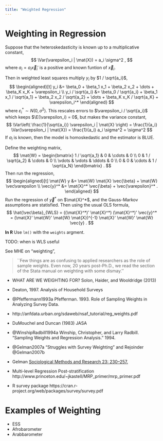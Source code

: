 ```yaml
---
title: "Weighted Regression"
---
```


# Weighting in Regression

Suppose that the heteroskedasticity is known up to a multiplicative constant,
$$
\Var(\varepsilon_i | \mat{X}) = a_i \sigma^2 ,
$$
where $a_i = a_i \vec{x}_i'$ is a positive and known funtion of $\vec{x}_i$.

Then in weighted least squares multiply $y_i$ by $1 / \sqrt{a_i}$,
$$
\begin{aligned}[t]
y_i &= \beta_0 + \beta_1 x_1 + \beta_2 x_2 + \dots + \beta_K x_K + \varepsilon_i \\
y_i / \sqrt{a_i} &= \beta_0 / \sqrt{a_i} + \beta_1 x_1 / \sqrt{a_1} + \beta_2 x_2 / \sqrt{a_2} + \dots + \beta_K x_K / \sqrt{a_K} + \varepsilon_i^*
\end{aligned}
$$
where $\varepsilon_i^* \sim N(0, \sigma^2)$.
This rescales errors to $\varepsilon_i / \sqrt{a_i}$ which keeps $\E(\varepsilon_i) = 0$, but makes the variance constant,
$$
\Var\left( \frac{1}{\sqrt{a_i}} \varepsilon_i | \mat{X} \right) = \frac{1}{a_i} \Var(\varepsilon_i | \mat{X}) = \frac{1}{a_i} a_i \sigma^2 = \sigma^2
$$
If $a_i$ is known, then the model is homoskedastic and the estimator is BLUE.

Define the weighting matrix,
$$
\mat{W} =
\begin{bmatrix}
1 / \sqrt{a_1} & 0 & \cdots & 0 \\
0 & 1 / \sqrt{a_2} & \cdots & 0 \\
\vdots & \vdots & \ddots & 0 \\
0 & 0 & \cdots & 1 / \sqrt{a_N}
\end{bmatrix} .
$$
Then run the regression,
$$
\begin{aligned}[t]
\mat{W} y &= \mat{W} \mat{X} \vec{\beta} + \mat{W} \vec\varepsilon \\
\vec{y}^* &= \mat{X}^* \vec{\beta} + \vec{\varepsilon}^* .
\end{aligned}
$$
Run the regression of $\vec{y}^*$ on $\mat{X}^*$, and the Gauss-Markov assumptions are statisfied.
Then using the usual OLS formula,
$$
\hat{\vec\beta}_{WLS} = ((\mat{X}^*)' \mat{X}^*) (\mat{X}^*)' \vec{y}^* = (\mat{X}' \mat{W}' \mat{W} \mat{X})^{-1} \mat{X}' \mat{W}' \mat{W} \vec{y} .
$$

**In R** Use `lm()` with the `weights` argment.

TODO: when is WLS useful

See MHE on "weighting",

>  ``Few things are as confusing to applied researchers as the role of sample weights. Even now, 20 years post-Ph.D., we read the section of the Stata manual on weighting with some dismay.''

- WHAT ARE WE WEIGHTING FOR? Solon, Haider, and Wooldridge (2013)
- Deaton, 1997. Analysis of Household Surveys
- @Pfeffermann1993a Pfefferman. 1993. Role of Sampling Weights in Analyzing Survey Data.
- http://anfdata.urban.org/sdaweb/nsaf_tutorial/reg_weights.pdf
-  DuMouchel and Duncan (1983) JASA
- @WinshipRadbill1994a Winship, Christopher, and Larry Radbill. “Sampling Weights and Regression Analysis.” 1994.
- @Gelman2007a "Struggles with Survey Weighting"  and Rejoinder @Gelman2007b
- Gelman [Sociological Methods and Research 23: 230–257.](http://andrewgelman.com/2015/07/14/survey-weighting-and-regression-modeling/)

- Multi-level Regression Post-stratification http://www.princeton.edu/~jkastell/MRP_primer/mrp_primer.pdf


- R survey package https://cran.r-project.org/web/packages/survey/survey.pdf

# Examples of Weighting

- ESS
- Afrobarometer
- Arabbarometer
